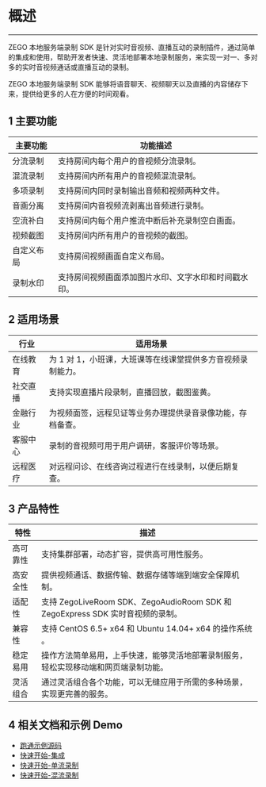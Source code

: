# 概述
- - - 
ZEGO 本地服务端录制 SDK 是针对实时音视频、直播互动的录制插件，通过简单的集成和使用，帮助开发者快速、灵活地部署本地录制服务，来实现一对一、多对多的实时音视频通话或直播互动的录制。

ZEGO 本地服务端录制 SDK 能够将语音聊天、视频聊天以及直播的内容储存下来，提供给更多的人在方便的时间观看。

## 1 主要功能

| 主要功能 | 功能描述 | 
|--------|---------|
| 分流录制 | 支持房间内每个用户的音视频分流录制。 | 
| 混流录制 | 支持房间内所有用户的音视频混流录制。 |
| 多项录制 | 支持房间内同时录制输出音频和视频两种文件。 |
| 音画分离 | 支持房间内音视频流剥离出音频进行录制。 |
| 空流补白 | 支持房间内每个用户推流中断后补充录制空白画面。 |
| 视频截图 | 支持房间内所有用户的音视频的截图。 |
| 自定义布局 | 支持房间视频画面自定义布局。 |
| 录制水印 | 支持房间视频画面添加图片水印、文字水印和时间戳水印。 |

## 2 适用场景

| 行业 | 适用场景 | 
|------|--------|
| 在线教育 | 为 1 对 1，小班课，大班课等在线课堂提供多方音视频录制能力。 |
| 社交直播 | 支持实现直播片段录制，直播回放，截图鉴黄。 |
| 金融行业 | 为视频面签，远程见证等业务办理提供录音录像功能，存档备查。 |
| 客服中心 | 录制的音视频可用于用户调研，客服评价等场景。 |
| 远程医疗 | 对远程问诊、在线咨询过程进行在线录制，以便后期复查。 |

## 3 产品特性

| 特性 | 描述 |
|------|-----|
| 高可靠性 | 支持集群部署，动态扩容，提供高可用性服务。 |
| 高安全性 | 提供视频通话、数据传输、数据存储等端到端安全保障机制。 |
| 适配性 | 支持 ZegoLiveRoom SDK、ZegoAudioRoom SDK 和 ZegoExpress SDK 实时音视频的录制。 |
| 兼容性 | 支持 CentOS 6.5+ x64 和 Ubuntu 14.04+ x64 的操作系统 。|
| 稳定易用 | 操作方法简单易用，上手快速，能够灵活地部署录制服务，轻松实现移动端和网页端录制功能。 |
| 灵活组合 | 通过灵活组合各个功能，可以无缝应用于所需的多种场景，实现更完善的服务。 |

## 4 相关文档和示例 Demo

- [跑通示例源码](./DownloadDemo.mdx)
- [快速开始-集成](./Integration/SDK%20Integration.mdx)
- [快速开始-单流录制](./Integration/SingleStreamRecording.mdx)
- [快速开始-混流录制](./Integration/MixStreamRecording.mdx)
